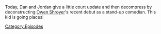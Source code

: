 {{DEFAULTSORT:
    #_EPISODE_0708:The Cuck-Destroyer Destroys The Stage
}}{{Episode
    | title           = The Cuck-Destroyer Destroys The Stage
    | caption         = Listen to this episode on [https://knowledgefight.libsyn.com/708-the-cuck-destroyer-destroys-the-stage Libsyn] [https://open.spotify.com/episode/7jg6tF1BtaxcC4JP2jWmsE Spotify], Read the [[Transcript/708: The Cuck-Destroyer Destroys The Stage|Unofficial Transcript]]
    | episodeNumber   = 708
    | length          = 01:14:42
    | airDate         = July 30, 2022
    | previousEpisode = [[707: Dan's War]]
    | nextEpisode     = [[709: 2 Dan's 2 War]]
}}

{{Stub}}

Today, Dan and Jordan give a little court update and then decompress by deconstructing [[Owen Shroyer]]'s recent debut as a stand-up comedian.  This kid is going places!

[[Category:Episodes]]
